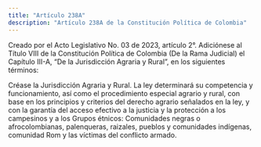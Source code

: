 ```yaml
---
title: "Artículo 238A"
description: "Artículo 238A de la Constitución Política de Colombia"
---
```


<Warning>Creado por el Acto Legislativo No. 03 de 2023, artículo 2°. Adiciónese al Título VIII de la Constitución Política de Colombia (De la Rama Judicial) el Capítulo III-A, “De la Jurisdicción Agraria y Rural”, en los siguientes términos:</Warning>

Créase la Jurisdicción Agraria y Rural. La ley determinará su competencia y funcionamiento, así como el procedimiento especial agrario y rural, con base en los principios y criterios del derecho agrario señalados en la ley, y con la garantía del acceso efectivo a la justicia y la protección a los campesinos y a los Grupos étnicos: Comunidades negras o afrocolombianas, palenqueras, raizales, pueblos y comunidades indígenas, comunidad Rom y las víctimas del conflicto armado. 